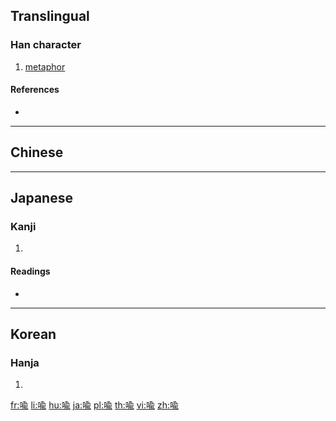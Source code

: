 {{also|喻}}
==Translingual==

===Han character===
{{Han char|rn=30|rad=口|as=09|sn=12|four=|canj=ROMV|ids=⿰口兪}}

# [[metaphor]]

====References====
* {{Han ref|kx=0200.060|dkj=03979|hdz=10657.080|uh=55A9|ud=21929}}

----

==Chinese==
{{zh-see|喻|v}}

----

==Japanese==

===Kanji===
{{ja-kanji|grade=|rs=口09}}

# {{defn|lang=ja|sort=口09}}

====Readings====
* {{ja-readings|on=[[ゆ]] (yu)|kun=[[さとす]] (satosu), [[さとる]] (satoru), [[たとえる]] (tatoeru)}}

----

==Korean==

===Hanja===
{{ko-hanja|hangeul=유|rv=yu|mr=yu}}

# {{defn|lang=ko|sort=口09}}

[[fr:喩]]
[[li:喩]]
[[hu:喩]]
[[ja:喩]]
[[pl:喩]]
[[th:喩]]
[[vi:喩]]
[[zh:喩]]
